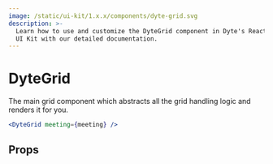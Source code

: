 ```yaml
---
image: /static/ui-kit/1.x.x/components/dyte-grid.svg
description: >-
  Learn how to use and customize the DyteGrid component in Dyte's React Native
  UI Kit with our detailed documentation.
---
```


# DyteGrid

The main grid component which abstracts all the grid handling logic and renders
it for you.

```jsx
<DyteGrid meeting={meeting} />
```

## Props

<PropsTable of="dyte-grid" />

<head>
  <title>React Native UI Kit DyteGrid</title>
</head>
